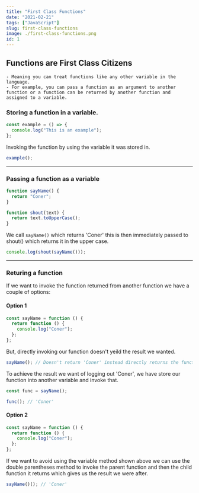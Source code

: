 ```yaml
---
title: "First Class Functions"
date: "2021-02-21"
tags: ["JavaScript"]
slug: first-class-functions
image: ./first-class-functions.png
id: 1
---
```


## Functions are First Class Citizens

    - Meaning you can treat functions like any other variable in the language.
    - For example, you can pass a function as an argument to another function or a function can be returned by another function and assigned to a variable.

### Storing a function in a variable.

```JavaScript
const example = () => {
  console.log("This is an example");
};
```

Invoking the function by using the variable it was stored in.

```JavaScript
example();
```

---

### Passing a function as a variable

```JavaScript
function sayName() {
  return "Coner";
}

function shout(text) {
  return text.toUpperCase();
}
```

We call `sayName()` which returns 'Coner' this is then immediately passed to shout() which returns it in the upper case.

```JavaScript
console.log(shout(sayName()));
```

---

### Returing a function

If we want to invoke the function returned from another function we have a couple of options:

#### Option 1

```JavaScript
const sayName = function () {
  return function () {
    console.log("Coner");
  };
};
```

But, directly invoking our function doesn't yeild the result we wanted.

```JavaScript
sayName(); // Doesn't return 'Coner' instead directly returns the function.
```

To achieve the result we want of logging out 'Coner', we have store our function into another variable and invoke that.

```JavaScript
const func = sayName();

func(); // 'Coner'
```

#### Option 2

```JavaScript
const sayName = function () {
  return function () {
    console.log("Coner");
  };
};
```

If we want to avoid using the variable method shown above we can use the double parentheses method to invoke the parent function and then the child function it returns which gives us the result we were after.

```JavaScript
sayName()(); // 'Coner'
```
